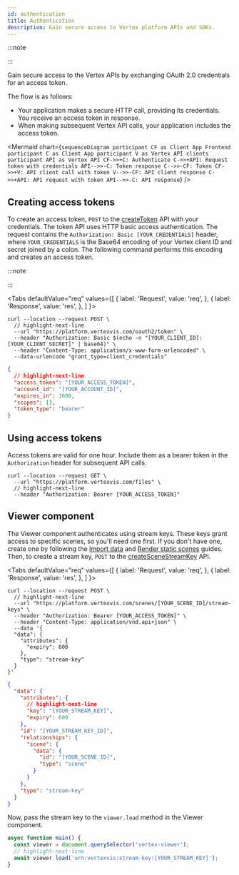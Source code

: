 ```yaml
---
id: authentication
title: Authentication
description: Gain secure access to Vertex platform APIs and SDKs.
---
```



:::note

<SignUpNote />
:::

Gain secure access to the Vertex APIs by exchanging OAuth 2.0 credentials for an access token.

The flow is as follows:

- Your application makes a secure HTTP call, providing its credentials. You receive an access token in response.
- When making subsequent Vertex API calls, your application includes the access token.

<Mermaid
  chart={`
  sequenceDiagram
  participant CF as Client App Frontend
  participant C as Client App
  participant V as Vertex API clients
  participant API as Vertex API
    CF->>+C: Authenticate
    C->>+API: Request token with credentials
    API-->>-C: Token response
    C-->>-CF: Token
    CF->>+V: API client call with token
    V-->>-CF: API client response
    C->>+API: API request with token
    API-->>-C: API response
`}
/>

## Creating access tokens

To create an access token, `POST` to the [createToken](https://docs.vertexvis.com/#f8c5dc19-0f68-442e-8d28-aa03be2c48fb) API with your credentials. The token API uses HTTP basic access authentication. The request contains the `Authorization: Basic [YOUR_CREDENTIALS]` header, where `YOUR_CREDENTIALS` is the Base64 encoding of your Vertex client ID and secret joined by a colon. The following command performs this encoding and creates an access token.

:::note

<ProtectSecretNote />
:::

<Tabs
  defaultValue="req"
  values={[
    { label: 'Request', value: 'req', },
    { label: 'Response', value: 'res', },
  ]
}>
<TabItem value="req">

```shell
curl --location --request POST \
  // highlight-next-line
  --url "https://platform.vertexvis.com/oauth2/token" \
  --header "Authorization: Basic $(echo -n "[YOUR_CLIENT_ID]:[YOUR_CLIENT_SECRET]" | base64)" \
  --header "Content-Type: application/x-www-form-urlencoded" \
  --data-urlencode "grant_type=client_credentials"
```

</TabItem>
<TabItem value="res">

```json
{
  // highlight-next-line
  "access_token": "[YOUR_ACCESS_TOKEN]",
  "account_id": "[YOUR_ACCOUNT_ID]",
  "expires_in": 3600,
  "scopes": [],
  "token_type": "bearer"
}
```

</TabItem>
</Tabs>

## Using access tokens

Access tokens are valid for one hour. Include them as a bearer token in the `Authorization` header for subsequent API calls.

```shell
curl --location --request GET \
  --url "https://platform.vertexvis.com/files" \
  // highlight-next-line
  --header "Authorization: Bearer [YOUR_ACCESS_TOKEN]"
```

## Viewer component

The Viewer component authenticates using stream keys. These keys grant access to specific scenes, so you'll need one first. If you don't have one, create one by following the [Import data](./import-data.mdx) and [Render static scenes](./render-static-scenes.mdx) guides. Then, to create a stream key, `POST` to the [createSceneStreamKey](https://docs.vertexvis.com/#dd9c119e-5808-4bc5-8aeb-afc1ca34362d) API.

<Tabs
  defaultValue="req"
  values={[
    { label: 'Request', value: 'req', },
    { label: 'Response', value: 'res', },
  ]
}>
<TabItem value="req">

```shell
curl --location --request POST \
  // highlight-next-line
  --url "https://platform.vertexvis.com/scenes/[YOUR_SCENE_ID]/stream-keys" \
  --header "Authorization: Bearer [YOUR_ACCESS_TOKEN]" \
  --header "Content-Type: application/vnd.api+json" \
  --data '{
  "data": {
    "attributes": {
      "expiry": 600
    },
    "type": "stream-key"
  }
}'
```

</TabItem>
<TabItem value="res">

```json
{
  "data": {
    "attributes": {
      // highlight-next-line
      "key": "[YOUR_STREAM_KEY]",
      "expiry": 600
    },
    "id": "[YOUR_STREAM_KEY_ID]",
    "relationships": {
      "scene": {
        "data": {
          "id": "[YOUR_SCENE_ID]",
          "type": "scene"
        }
      }
    },
    "type": "stream-key"
  }
}
```

</TabItem>
</Tabs>

Now, pass the stream key to the `viewer.load` method in the Viewer component.

```javascript
async function main() {
  const viewer = document.querySelector('vertex-viewer');
  // highlight-next-line
  await viewer.load('urn:vertexvis:stream-key:[YOUR_STREAM_KEY]');
}
```
